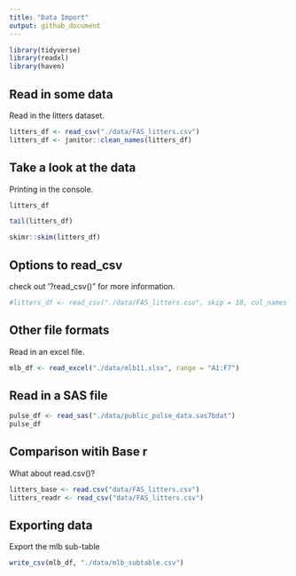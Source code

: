 ```yaml
---
title: "Data Import"
output: github_document
---
```


```r
library(tidyverse)
library(readxl)
library(haven)
```

## Read in some data

Read in the litters dataset.

```r
litters_df <- read_csv("./data/FAS_litters.csv")
litters_df <- janitor::clean_names(litters_df)
```

## Take a look at the data

Printing in the console.

```r
litters_df
```

```r
tail(litters_df)
```

```r
skimr::skim(litters_df)
```

## Options to read_csv

check out '?read_csv()" for more information.

```r
#litters_df <- read_csv("./data/FAS_litters.csv", skip = 10, col_names = FASLE, na = c("", "NA", ".", 999))

```

## Other file formats

Read in an excel file.

```r
mlb_df <- read_excel("./data/mlb11.xlsx", range = "A1:F7")

```

## Read in a SAS file

```r
pulse_df <- read_sas("./data/public_pulse_data.sas7bdat")
pulse_df
```

## Comparison witih Base r

What about read.csv()?

```r

litters_base <- read.csv("data/FAS_litters.csv")
litters_readr <- read_csv("data/FAS_litters.csv")
```

## Exporting data

Export the mlb sub-table

```r

write_csv(mlb_df, "./data/mlb_subtable.csv")

```

